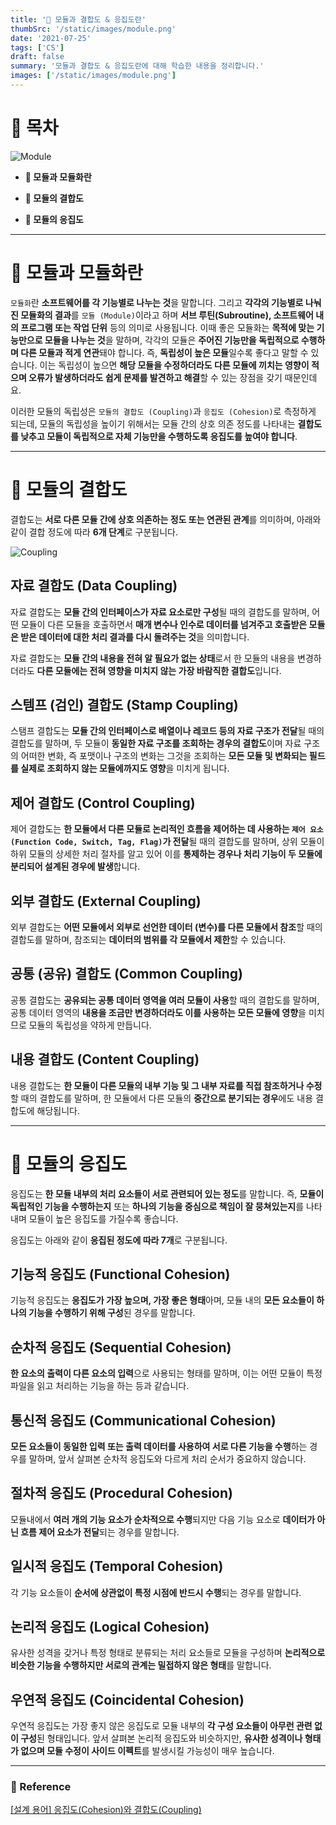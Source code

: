 ```yaml
---
title: '💍 모듈과 결합도 & 응집도란'
thumbSrc: '/static/images/module.png'
date: '2021-07-25'
tags: ['CS']
draft: false
summary: '모듈과 결합도 & 응집도란에 대해 학습한 내용을 정리합니다.'
images: ['/static/images/module.png']
---
```


# 📌 목차

![Module](/static/images/module.png)

- **🚧 모듈과 모듈화란**

- **💍 모듈의 결합도**

- **🤲 모듈의 응집도**

---

# 🚧 모듈과 모듈화란

`모듈화`란 **소프트웨어를 각 기능별로 나누는 것**을 말합니다. 그리고 **각각의 기능별로 나눠진 모듈화의 결과**를 `모듈 (Module)`이라고 하며 **서브 루틴(Subroutine), 소프트웨어 내의 프로그램 또는 작업 단위** 등의 의미로 사용됩니다. 이때 좋은 모듈화는 **목적에 맞는 기능만으로 모듈을 나누는 것**을 말하며, 각각의 모듈은 **주어진 기능만을 독립적으로 수행하며 다른 모듈과 적게 연관**돼야 합니다. 즉, **독립성이 높은 모듈**일수록 좋다고 말할 수 있습니다. 이는 독립성이 높으면 **해당 모듈을 수정하더라도 다른 모듈에 끼치는 영향이 적으며 오류가 발생하더라도 쉽게 문제를 발견하고 해결**할 수 있는 장점을 갖기 때문인데요.

이러한 모듈의 독립성은 `모듈의 결합도 (Coupling)`과 `응집도 (Cohesion)`로 측정하게 되는데, 모듈의 독립성을 높이기 위해서는 모듈 간의 상호 의존 정도를 나타내는 **결합도를 낮추고 모듈이 독립적으로 자체 기능만을 수행하도록 응집도를 높여야 합니다**.

---

# 💍 모듈의 결합도

결합도는 **서로 다른 모듈 간에 상호 의존하는 정도 또는 연관된 관계**를 의미하며, 아래와 같이 결합 정도에 따라 **6개 단계**로 구분됩니다.

![Coupling](/static/images/coupling.png)

## 자료 결합도 (Data Coupling)

자료 결합도는 **모듈 간의 인터페이스가 자료 요소로만 구성**될 때의 결합도를 말하며, 어떤 모듈이 다른 모듈을 호출하면서 **매개 변수나 인수로 데이터를 넘겨주고 호출받은 모듈은 받은 데이터에 대한 처리 결과를 다시 돌려주는 것**을 의미합니다.

자료 결합도는 **모듈 간의 내용을 전혀 알 필요가 없는 상태**로서 한 모듈의 내용을 변경하더라도 **다른 모듈에는 전혀 영향을 미치지 않는 가장 바람직한 결합도**입니다.

## 스템프 (검인) 결합도 (Stamp Coupling)

스탬프 결합도는 **모듈 간의 인터페이스로 배열이나 레코드 등의 자료 구조가 전달**될 때의 결합도를 말하며, 두 모듈이 **동일한 자료 구조를 조회하는 경우의 결합도**이며 자료 구조의 어떠한 변화, 즉 포맷이나 구조의 변화는 그것을 조회하는 **모든 모듈 및 변화되는 필드를 실제로 조회하지 않는 모듈에까지도 영향**을 미치게 됩니다.

## 제어 결합도 (Control Coupling)

제어 결합도는 **한 모듈에서 다른 모듈로 논리적인 흐름을 제어하는 데 사용하는 `제어 요소 (Function Code, Switch, Tag, Flag)`가 전달**될 때의 결합도를 말하며, 상위 모듈이 하위 모듈의 상세한 처리 절차를 알고 있어 이를 **통제하는 경우나 처리 기능이 두 모듈에 분리되어 설계된 경우에 발생**합니다.

## 외부 결합도 (External Coupling)

외부 결합도는 **어떤 모듈에서 외부로 선언한 데이터 (변수)를 다른 모듈에서 참조**할 때의 결합도를 말하며, 참조되는 **데이터의 범위를 각 모듈에서 제한**할 수 있습니다.

## 공통 (공유) 결합도 (Common Coupling)

공통 결합도는 **공유되는 공통 데이터 영역을 여러 모듈이 사용**할 때의 결합도를 말하며, 공통 데이터 영역의 **내용을 조금만 변경하더라도 이를 사용하는 모든 모듈에 영향**을 미치므로 모듈의 독립성을 약하게 만듭니다.

## 내용 결합도 (Content Coupling)

내용 결합도는 **한 모듈이 다른 모듈의 내부 기능 및 그 내부 자료를 직접 참조하거나 수정**할 때의 결합도를 말하며, 한 모듈에서 다른 모듈의 **중간으로 분기되는 경우**에도 내용 결합도에 해당됩니다.

---

# 🤲 모듈의 응집도

응집도는 **한 모듈 내부의 처리 요소들이 서로 관련되어 있는 정도**를 말합니다. 즉, **모듈이 독립적인 기능을 수행하는지** 또는 **하나의 기능을 중심으로 책임이 잘 뭉쳐있는지**를 나타내며 모듈이 높은 응집도를 가질수록 좋습니다.

응집도는 아래와 같이 **응집된 정도에 따라 7개**로 구분됩니다.

## 기능적 응집도 (Functional Cohesion)

기능적 응집도는 **응집도가 가장 높으며, 가장 좋은 형태**아며, 모듈 내의 **모든 요소들이 하나의 기능을 수행하기 위해 구성**된 경우를 말합니다.

## 순차적 응집도 (Sequential Cohesion)

**한 요소의 출력이 다른 요소의 입력**으로 사용되는 형태를 말하며, 이는 어떤 모듈이 특정 파일을 읽고 처리하는 기능을 하는 등과 같습니다.

## 통신적 응집도 (Communicational Cohesion)

**모든 요소들이 동일한 입력 또는 출력 데이터를 사용하여 서로 다른 기능을 수행**하는 경우를 말하며, 앞서 살펴본 순차적 응집도와 다르게 처리 순서가 중요하지 않습니다.

## 절차적 응집도 (Procedural Cohesion)

모듈내에서 **여러 개의 기능 요소가 순차적으로 수행**되지만 다음 기능 요소로 **데이터가 아닌 흐름 제어 요소가 전달**되는 경우를 말합니다.

## 일시적 응집도 (Temporal Cohesion)

각 기능 요소들이 **순서에 상관없이 특정 시점에 반드시 수행**되는 경우를 말합니다.

## 논리적 응집도 (Logical Cohesion)

유사한 성격을 갖거나 특정 형태로 분류되는 처리 요소들로 모듈을 구성하며 **논리적으로 비슷한 기능을 수행하지만 서로의 관계는 밀접하지 않은 형태**를 말합니다.

## 우연적 응집도 (Coincidental Cohesion)

우연적 응집도는 가장 좋지 않은 응집도로 모듈 내부의 **각 구성 요소들이 아무런 관련 없이 구성**된 형태입니다. 앞서 살펴본 논리적 응집도와 비슷하지만, **유사한 성격이나 형태가 없으며 모듈 수정이 사이드 이펙트**를 발생시킬 가능성이 매우 높습니다.

---

### 🔗 Reference

[[설계 용어] 응집도(Cohesion)와 결합도(Coupling)](https://medium.com/@jang.wangsu/%EC%84%A4%EA%B3%84-%EC%9A%A9%EC%96%B4-%EC%9D%91%EC%A7%91%EB%8F%84%EC%99%80-%EA%B2%B0%ED%95%A9%EB%8F%84-b5e2b7b210ff)
